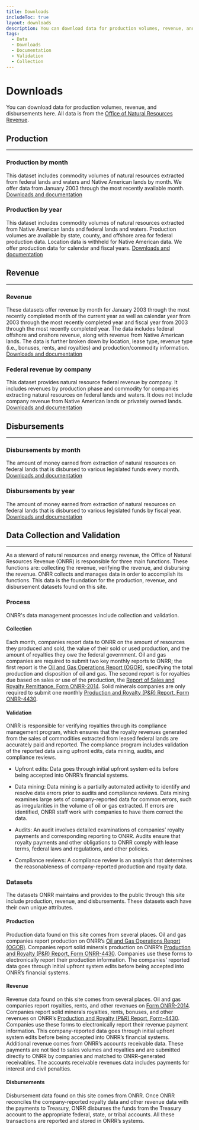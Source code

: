 ```yaml
---
title: Downloads
includeToc: true
layout: downloads
description: You can download data for production volumes, revenue, and disbursements here. All data is from the Office of Natural Resources Revenue.
tags:
  - Data
  - Downloads
  - Documentation
  - Validation
  - Collection
---
```


# Downloads

You can download data for production volumes, revenue, and disbursements here.
All data is from the [Office of Natural Resources Revenue](https://www.onrr.gov/).

## Production
---
### Production by month
This dataset includes commodity volumes of natural resources extracted from federal lands and waters and Native American lands by month.
We offer data from January 2003 through the most recently available month.
[Downloads and documentation](/downloads/production-by-month/)

### Production by year
This dataset includes commodity volumes of natural resources extracted from Native American lands and federal lands and waters.
Production volumes are available by state, county, and offshore area for federal production data. Location data is <GlossaryTerm>withheld</GlossaryTerm>
for Native American data. We offer production data for calendar and fiscal years.
[Downloads and documentation](/downloads/production/)

## Revenue
---
### Revenue
These datasets offer revenue by month for January 2003 through the most recently completed month of the current year as well as calendar year from 2003 through the most recently completed year and fiscal year from 2003 through the most recently completed year. The data includes federal
offshore and onshore revenue, along with revenue from Native American lands. The data is further broken down by location, lease type, revenue type (i.e., bonuses, rents, and royalties)
and production/commodity information.
[Downloads and documentation](/downloads/revenue/)


### Federal revenue by company
This dataset provides natural resource federal revenue by company. It includes revenues by production phase and commodity for companies extracting natural resources on
 federal lands and waters. It does not include company revenue from Native American lands or privately owned lands.
[Downloads and documentation](/downloads/federal-revenue-by-company/)

## Disbursements
---
### Disbursements by month
The amount of money earned from extraction of natural resources on federal lands that is disbursed to various legislated funds every month.
[Downloads and documentation](/downloads/disbursements-by-month/)

### Disbursements by year
The amount of money earned from extraction of natural resources on federal lands that is disbursed to various legislated funds by fiscal year.
[Downloads and documentation](/downloads/disbursements/)

## Data Collection and Validation
---

As a steward of natural resources and energy revenue, the Office of Natural Resources Revenue (ONRR) is responsible for three main functions. These functions are: collecting the revenue, verifying the revenue, and disbursing the revenue. ONRR collects and manages data in order to accomplish its functions. This data is the foundation for the production, revenue, and disbursement datasets found on this site.

### Process

ONRR's data management processes include collection and validation.

#### Collection
Each month, companies report data to ONRR on the amount of resources they produced and sold, the value of their sold or used  production, and the amount of royalties they owe the federal government.  Oil and gas companies are required to submit two key monthly reports to ONRR; the first report is the [Oil and Gas Operations Report (OGOR)](https://www.onrr.gov/ReportPay/production-reporting.htm), specifying the total production and disposition of oil and gas. The second report is for royalties due based on sales or use of the production, the [Report of Sales and Royalty Remittance, Form ONRR-2014](https://www.onrr.gov/ReportPay/royalty-reporting.htm). Solid minerals companies are only required to submit one monthly [Production and Royalty (P&R) Report, Form ONRR-4430](https://www.onrr.gov/ReportPay/solids.htm).

#### Validation
ONRR is responsible for verifying royalties through its compliance management program, which ensures that the royalty revenues generated from the sales of commodities extracted from leased federal lands are accurately paid and reported. The compliance program includes validation of the reported data using upfront edits, data mining, audits, and compliance reviews.

- Upfront edits: Data goes through initial upfront system edits before being accepted into ONRR’s financial systems.

- Data mining: Data mining is a partially automated activity to identify and resolve data errors prior to audits and compliance reviews. Data mining examines large sets of company-reported data for common errors, such as irregularities in the volume of oil or gas extracted.  If errors are identified, ONRR staff work with companies to have them correct the data.

- Audits: An audit involves detailed examinations of companies’ royalty payments and corresponding reporting to ONRR.  Audits ensure that royalty payments and other obligations to ONRR comply with lease terms, federal laws and regulations, and other policies.

- Compliance reviews: A compliance review is an analysis that determines the reasonableness of company-reported production and royalty data.

### Datasets

The datasets ONRR maintains and provides to the public through this site include production, revenue, and disbursements. These datasets each have their own unique attributes.

#### Production
Production data found on this site comes from several places. Oil and gas companies report production on ONRR’s [Oil and Gas Operations Report (OGOR)](https://www.onrr.gov/ReportPay/production-reporting.htm). Companies report solid minerals production on ONRR’s [Production and Royalty (P&R) Report, Form ONRR-4430](https://www.onrr.gov/ReportPay/solids.htm). Companies use these forms to electronically report their production information. The companies' reported data goes through initial upfront system edits before being accepted into ONRR’s financial systems.

#### Revenue
Revenue data found on this site comes from several places. Oil and gas companies report royalties, rents, and other revenues on [Form ONRR-2014](https://www.onrr.gov/ReportPay/royalty-reporting.htm). Companies report solid minerals royalties, rents, bonuses, and other revenues on ONRR’s [Production and Royalty (P&R) Report, Form-4430](https://www.onrr.gov/ReportPay/solids.htm). Companies use these forms to electronically report their revenue payment information. This company-reported data goes through initial upfront system edits before being accepted into ONRR’s financial systems. Additional revenue comes from ONRR’s accounts receivable data. These payments are not tied to sales volumes and royalties and are submitted directly to ONRR by companies and matched to ONRR-generated receivables. The accounts receivable revenues data includes payments for interest and civil penalties.

#### Disbursements
Disbursement data found on this site comes from ONRR.  Once ONRR reconciles the company-reported royalty data and other revenue data with the payments to Treasury, ONRR disburses the funds from the Treasury account to the appropriate federal, state, or tribal accounts. All these transactions are reported and stored in ONRR’s systems.
